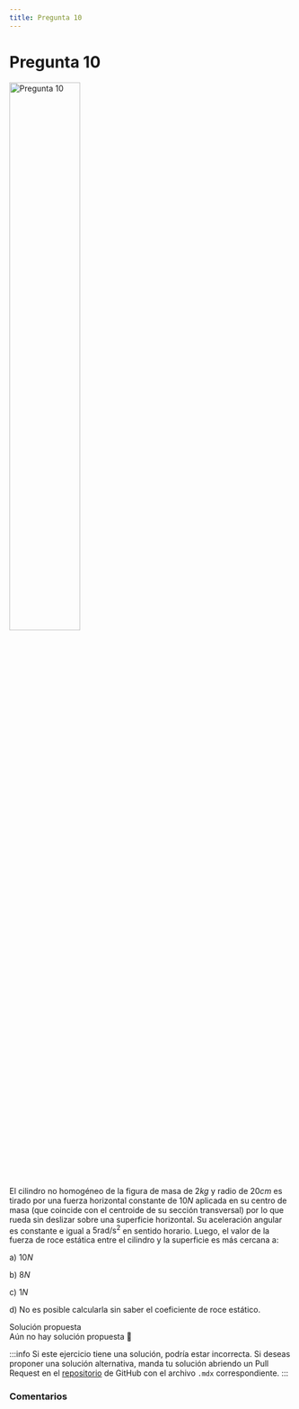 ```yaml
---
title: Pregunta 10
---
```



# Pregunta 10

<Image
  src="science/dynamics/exercises/2019-2/p10/image.png"
  alt="Pregunta 10"
  width="50%"
/>

El cilindro no homogéneo de la figura de masa de $2 kg$ y radio de $20 cm$ es tirado por una fuerza horizontal constante de $10 N$ aplicada en su centro de masa (que coincide con el centroide de su sección transversal) por lo que rueda sin deslizar sobre una superficie horizontal. Su aceleración angular es constante e igual a $5 \mathrm{rad} / \mathrm{s}^2$ en sentido horario. Luego, el valor de la fuerza de roce estática entre el cilindro y la superficie es más cercana a:

a) $10 N$

b) $8 N$

c) $1 N$

d) No es posible calcularla sin saber el coeficiente de roce estático.

<MDXDetails>
<summary>Solución propuesta</summary>

<div className="exercise">
Aún no hay solución propuesta 🥲
</div>

:::info
Si este ejercicio tiene una solución, podría estar incorrecta. Si deseas proponer una solución alternativa, manda tu solución abriendo
un Pull Request en el [repositorio](https://github.com/crow-rojas/apuntes-fundamentals/pulls) de GitHub con el archivo
`.mdx` correspondiente.
:::

</MDXDetails>

### Comentarios

<Disqus
  url="https://crow-rojas.github.io/apuntes-fundamentals/docs/science/dynamics/exercises/2019-2/p10"
  identifier="docs/science/dynamics/exercises/2019-2/p10"
  title="2019-2 Dinámica - Pregunta 10"
/>
